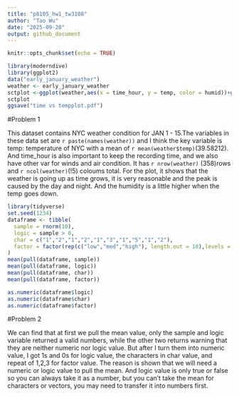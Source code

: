```yaml
---
title: "p8105_hw1_tw3108"
author: "Tao Wu"
date: "2025-09-20"
output: github_document
---
```


```r
knitr::opts_chunk$set(echo = TRUE)
```

```r
library(moderndive)
library(ggplot2)
data("early_january_weather")
weather <- early_january_weather
sctplot <-ggplot(weather,aes(x = time_hour, y = temp, color = humid))+geom_point()
sctplot
ggsave("time vs tempplot.pdf")
```

#Problem 1

This dataset contains NYC weather condition for JAN 1 - 15.The variables in these data set are `r paste(names(weather))` and I think the key variable is temp: temperature of NYC with a mean of `r mean(weather$temp)`(39.58212). And time_hour is also important to keep the recording time, and we also have other var for winds and air condition. It has `r nrow(weather)` (358)rows and `r ncol(weather)`(!5) coloums total. For the plot, it shows that the weather is going up as time grows, it is very reasonable and the peak is caused by the day and night. And the humidity is a little higher when the temp goes down. 

```r
library(tidyverse)
set.seed(1234)
dataframe <- tibble(
  sample = rnorm(10),
  logic = sample > 0,
  char = c("1","2","1","2","1","3","1","5","1","2"),
  factor = factor(rep(c("low","med","high"), length.out = 10),levels = c("low","med","high"))
)
mean(pull(dataframe, sample))
mean(pull(dataframe, logic))
mean(pull(dataframe, char))
mean(pull(dataframe, factor))
```
```r
as.numeric(dataframe$logic)
as.numeric(dataframe$char)
as.numeric(dataframe$factor)
```
#Problem 2

We can find that at first we pull the mean value, only the sample and logic variable returned a valid numbers, while the other two returns warning that they are neither numeric nor logic value. But after I turn them into numeric value, I got 1s and 0s for logic value, the characters in char value, and repeat of 1,2,3 for factor value.  The reason is shown that we will need a numeric or logic value to pull the mean. And logic value is only true or false so you can always take it as a number, but you can't take the mean for characters or vectors, you may need to transfer it into numbers first.

